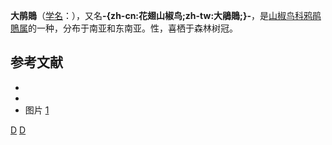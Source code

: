 {{noteTA
|T=zh-cn:大鹃鵙; zh-tw:花翅山椒鳥; 
|1=zh-cn:大鹃鵙; zh-tw:花翅山椒鳥; 
}}
{{otheruses|subject=[[鸦鹃鵙属|鸦鹃鵙属]]的一种{{lang|la|C. macei}}|other=[[鸦鹃鵙属|鸦鹃鵙属]]的另一种{{lang|la|C. novaehollandiae}}|黑脸鹃鵙}}
{{speciesbox
| name = 大鹃鵙
| image = Coracina macei.jpg
| image_caption = 攝於[[印度|印度]][[孫德爾本斯國家公園|孫德爾本斯國家公園]]
| status = LC | status_system = IUCN3.1
| genus = Coracina
| species = macei
| authority = Lesson, 1830
}}

'''大鹃鵙'''（[[学名|学名]]：{{lang|la|''Coracina macei''}}），又名'''-{zh-cn:花翅山椒鸟;zh-tw:大鵑鵙;}-'''，是[[山椒鸟科|山椒鸟科]][[鸦鹃鵙属|鸦鹃鵙属]]的一种，分布于南亚和东南亚。性{{link-en|食虫性|Insectivore|食虫}}，喜栖于森林树冠。

== 参考文献 ==
* {{IUCN2010
|assessors=BirdLife International
|year=2009
|id=146783
|title=Coracina macei
|version=2010.3
|downloaded= 2010-10-26
}}
* {{TaiBNET| zh=花翅山椒 | id=380317 | binomial=Coracina macei | authority=Lesson, 1830 | var= | accessdate=2013-01-24}}
* 图片 [https://www.liewwkphoto.com/blog/?p=6246] {{Wayback|url=https://www.liewwkphoto.com/blog/?p=6246 |date=20200617022521 }}
{{commons category|Coracina macei}}
{{Taxonbar|from=Q508272}}

[[Category:鸦鹃鵙属|D]]
[[Category:1830年描述的鸟类|D]]